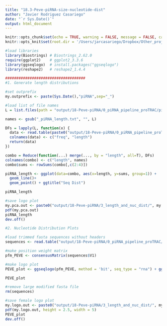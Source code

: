 ```yaml
---
title: "18.3-Peve-piRNA-size-nucleotide-dist"
author: "Javier Rodriguez Casariego"
date: "`r Sys.Date()`"
output: html_document
---
```


```r
knitr::opts_chunk$set(echo = TRUE, warning = FALSE, message = FALSE, cache = TRUE)
knitr::opts_knit$set(root.dir = '/Users/jarcasariego/Dropbox/Other_projects/E5_work/deep-dive/E-Peve/')
```

```r

#load libraries
library(Biostrings) # Biostrings_2.62.0 
require(ggplot2)    # ggplot2_3.3.6
library(ggseqlogo)  # install.packages("ggseqlogo")
library(reshape2)   # reshape2_1.4.4

####################################
#1. Generate length distributions

#set outprefix
my.outprefix <- paste(Sys.Date(),"piRNA",sep="_")

#load list of file names
L = list.files(path = "output/18-Peve-piRNA/0_piRNA_pipeline_proTRAC/piRNA_length_data/", pattern=".txt", recursive = T)

names <- gsub("_piRNA_length.txt", "", L)

DFs = lapply(L, function(x) {
  data <- read.table(paste0("output/18-Peve-piRNA/0_piRNA_pipeline_proTRAC/piRNA_length_data/", x), comment.char = "")
  colnames(data) <- c("freq", "length")
  return(data)
})

combo = Reduce(function(...) merge(..., by = "length", all=T), DFs)
colnames(combo) <- c("length", names)
combo$sums <- rowSums(combo[,c(2:4)])

piRNA_length <- ggplot(data=combo, aes(x=length, y=sums, group=1)) +
  geom_line()+
  geom_point() + ggtitle("Seq Dist")

piRNA_length

#save logo plot
my.pca.out <- paste0("output/18-Peve-piRNA/3_length_and_nuc_dist/", my.outprefix,"piRNA_length_plot.pdf")
pdf(my.pca.out)
piRNA_length
dev.off()

#2. Nucleotide Distribution Plots

#load trimmed fasta sequences without headers
sequences <- read.table("output/18-Peve-piRNA/0_piRNA_pipeline_proTRAC/total_fasta_PEVE_replaced.fasta")

#make position weight matrix
pfm_PEVE <- consensusMatrix(sequences$V1)

#make logo plot
PEVE_plot <- ggseqlogo(pfm_PEVE, method = 'bit', seq_type = "rna") + ggtitle("Porites evermanni")

PEVE_plot

#remove large modified fasta file
rm(sequences)  

#save female logo plot
my.logo.out <- paste0("output/18-Peve-piRNA/3_length_and_nuc_dist/", my.outprefix,"PEVE_logo_plot.pdf")
pdf(my.logo.out, height = 2.5, width = 5)
PEVE_plot
dev.off()

```

